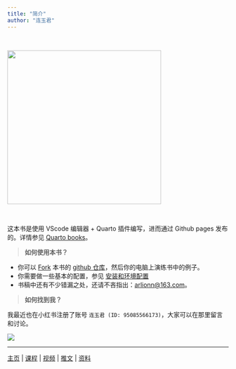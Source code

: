 ```yaml
---
title: "简介"
author: "连玉君"
---
```


 

<img src="images/book-front.png" width="350"/>

&emsp;

这本书是使用 VScode 编辑器 + Quarto 插件编写，进而通过 Github pages 发布的。详情参见 [Quarto books](<https://lianxhcn.github.io/quarto_book/>)。 

>**如何使用本书？**

- 你可以 [Fork](https://github.com/lianxhcn/research_with_AI/fork) 本书的 [github 仓库](https://github.com/lianxhcn/research_with_AI)，然后你的电脑上演练书中的例子。
- 你需要做一些基本的配置，参见 [安装和环境配置](01_install_Python_Anaconda.html)
- 书稿中还有不少错漏之处，还请不吝指出：<arlionn@163.com>。

> **如何找到我？**

我最近也在小红书注册了账号 `连玉君 (ID: 95085566173)`，大家可以在那里留言和讨论。 

![](https://fig-lianxh.oss-cn-shenzhen.aliyuncs.com/20250726213625.png)


---

[主页](https://www.lianxh.cn) | [课程](https://www.lianxh.cn/details/17.html) | [视频](https://lianxh-class.cn/) | [推文](https://www.lianxh.cn/blogs/all.html) | [资料](https://www.lianxh.cn/share.html)